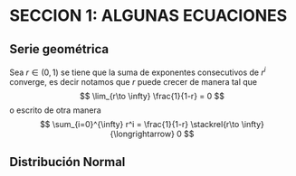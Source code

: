 \chapter{NOMBRE DEL CAPITULO 2}

# SECCION 1: ALGUNAS ECUACIONES

## Serie geométrica

Sea $r\in (0,1)$ se tiene que la suma de exponentes consecutivos de $r^i$ converge, es decir
\begin{equation}
\sum_{i=0}^{\infty} r^i = \frac{1}{1-r}
\end{equation}
notamos que $r$ puede crecer de manera tal que
$$
\lim_{r\to \infty} \frac{1}{1-r} = 0
$$
o escrito de otra manera
$$
\sum_{i=0}^{\infty} r^i = \frac{1}{1-r} \stackrel{r\to \infty}{\longrightarrow} 0
$$

## Distribución Normal

\begin{equation}
\mathcal{N}(\mu,\sigma^2) = \int\limits_{-\infty}^{x} \frac1{\sigma\sqrt{2\pi}}\: \exp{-\frac{1}{2}\left(\frac{t-\mu}{\sigma}\right)^2}\: dt
\end{equation}
